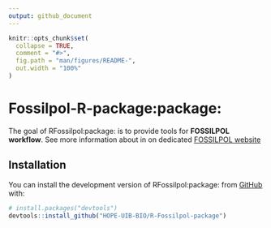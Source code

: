 ```yaml
---
output: github_document
---
```


<!-- README.md is generated from README.Rmd. Please edit that file -->

```r
knitr::opts_chunk$set(
  collapse = TRUE,
  comment = "#>",
  fig.path = "man/figures/README-",
  out.width = "100%"
)
```

# Fossilpol-R-package:package:

<!-- badges: start -->
<!-- badges: end -->

The goal of RFossilpol:package: is to provide tools for **FOSSILPOL workflow**. 
See more information about in on dedicated [FOSSILPOL website](https://hope-uib-bio.github.io/FOSSILPOL-website/)

## Installation

You can install the development version of RFossilpol:package: from [GitHub](https://github.com/) with:

``` r
# install.packages("devtools")
devtools::install_github("HOPE-UIB-BIO/R-Fossilpol-package")
```
